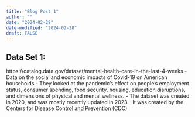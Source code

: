 ```yaml
---
title: "Blog Post 1"
author: ""
date: "2024-02-28"
date-modified: "2024-02-28"
draft: FALSE
---
```


## Data Set 1: 
https://catalog.data.gov/dataset/mental-health-care-in-the-last-4-weeks
- Data on the social and economic impacts of Covid-19 on American households
- They looked at the pandemic’s effect on people’s employment status, consumer spending, food security, housing, education disruptions, and dimensions of physical and mental wellness.
- The dataset was created in 2020, and was mostly recently updated in 2023
- It was created by the Centers for Disease Control and Prevention (CDC)
